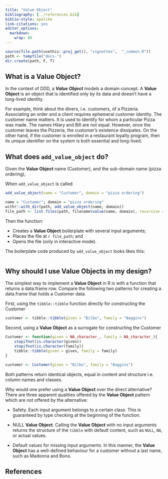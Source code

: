 ---
title: "Value Object"
bibliography: [../references.bib]
biblio-style: apalike
link-citations: yes
editor_options: 
  markdown: 
    wrap: 80
---

```{r, include = FALSE}
source(file.path(usethis::proj_get(), "vignettes",  "_common.R"))
path <- tempfile("docs-")
dir.create(path, F, T)
```

## What is a Value Object?

In the context of DDD, a ***Value Object*** models a domain concept. A **Value
Object** is an object that is identified only by its data and doesn't have a
long-lived identity.

For example, think about the diners, i.e. customers, of a Pizzeria. Associating
an order and a client requires ephemeral customer identity. The customer name
matters. It is used to identify for whom a particular Pizza was made. The names
Hilary and Bill are not equal. However, once the customer leaves the Pizzeria,
the customer's existence dissipates. On the other hand, if the customer is
enrolled in a restaurant loyalty program, then its unique identifier on the
system is both essential and long-lived.

<!-- ## Description -->

<!-- When you care only about the attributes of an element of the model, classify it -->

<!-- as a **Value Object**. Make it express the meaning of the attributes it conveys -->

<!-- and give it related functionality. Treat the **Value Object** as immutable. -->

<!-- Don't give it any identity and avoid the design complexities necessary to -->

<!-- maintain **Entities**. [@Evans2004, p. 99] -->

<!-- ## Highlights -->

<!-- -   Calling a Value Object without any input arguments returns the Null Value -->

<!--     Object, which is usually an empty data.frame with column names and classes. -->

<!-- -   Equating Value Objects is based on field-based implementation, rather than -->

<!--     identity based implementation. That means, two records are equal if all -->

<!--     their fields are equal. -->

<!-- -   Value Objects can receive other Value Objects. -->

<!-- -   Value Objects can receive one or a set of Entities. -->

## What does `add_value_object` do?

Given the **Value Object** name (Customer), and the sub-domain name (pizza
ordering),

When `add_value_object` is called

```{r, eval = FALSE, echo = TRUE}
add_value_object(name = "Customer", domain = "pizza ordering")
```

```{r, eval = TRUE, echo = FALSE}
name = "Customer"; domain = "pizza ordering"
withr::with_dir(path, add_value_object(name, domain))
file_path <- list.files(path, filename$value(name, domain), recursive = TRUE)
```

Then the function:

-   Creates a **Value Object** boilerplate with several input arguments;
-   Places the file at `r file_path`; and
-   Opens the file (only in interactive mode).

The boilerplate code produced by `add_value_object` looks likes this:

```{r code = readLines(fs::path(path, file_path)), eval=FALSE, echo=TRUE}
```

## Why should I use Value Objects in my design?

The simplest way to implement a **Value Object** in R is with a function that
returns a data.frame row. Compare the following two patterns for creating a
data.frame that holds a Customer data.

First, using the `tibble::tibble` function directly for constructing the
Customer

```{r, eval=FALSE, echo=TRUE}
customer <- tibble::tibble(given = "Bilbo", family = "Baggins")
```

Second, using a **Value Object** as a surrogate for constructing the Customer

```{r, eval=FALSE, echo=TRUE}
Customer <- function(given = NA_character_, family = NA_character_){
    stopifnot(is.character(given))
    stopifnot(is.character(family))
    tibble::tibble(given = given, family = family)
}

customer <- Customer(given = "Bilbo", family = "Baggins")
```

Both patterns return identical objects, equal in content and structure i.e.
column names and classes.

Why would one prefer using a **Value Object** over the direct alternative? There
are three apparent qualities offered by the **Value Object** pattern which are
not offered by the alternative:

-   Safety. Each input argument belongs to a certain class. This is guaranteed
    by type checking at the beginning of the function.

-   NULL **Value Object**. Calling the **Value Object** with no input arguments
    returns the structure of the `tibble` with default content, such as `NULL`,
    `NA`, or actual values.

-   Default values for missing input arguments. In this manner, the **Value
    Object** has a well-defined behaviour for a customer without a last name,
    such as Madonna and Bono.

## References
